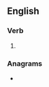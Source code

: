 ==English==

===Verb===
{{head|en|verb form}}

# {{en-third-person singular of|peruse}}

===Anagrams===
* {{anagrams|en|Perseus|persues}}